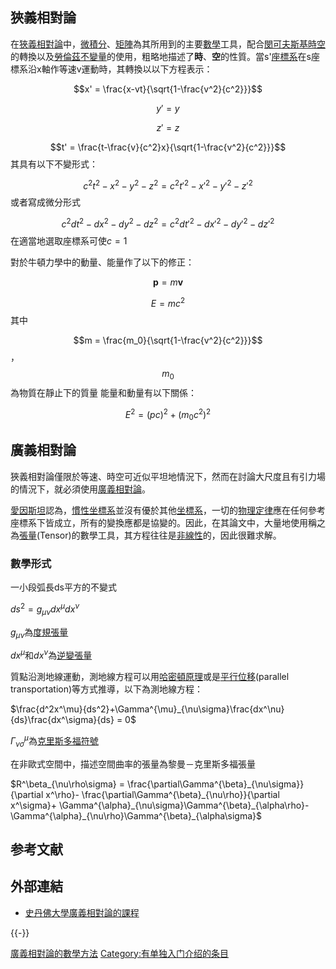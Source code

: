 {{NoteTA|G1=物理学}}
{{参见简介}}
== 狹義相對論 ==
在[[狹義相對論|狹義相對論]]中，[[微積分|微積分]]、[[矩陣|矩陣]]為其所用到的主要[[數學|數學]]工具，配合[[閔可夫斯基時空|閔可夫斯基時空]]的轉換以及[[勞倫茲不變量|勞倫茲不變量]]的使用，粗略地描述了'''時'''、'''空'''的性質。當s'[[座標系|座標系]]在s座標系沿x軸作等速v運動時，其轉換以以下方程表示：
:<math>x' = \frac{x-vt}{\sqrt{1-\frac{v^2}{c^2}}}</math>
:<math>y' = y</math>
:<math>z' = z</math>
:<math>t' = \frac{t-\frac{v}{c^2}x}{\sqrt{1-\frac{v^2}{c^2}}}</math>
其具有以下不變形式：
:<math>{c^2}{t^2}-x^2-y^2-z^2 = {c^2}{t'^2}-x'^2-y'^2-z'^2</math>
或者寫成微分形式
:<math>{c^2}{dt^2}-dx^2-dy^2-dz^2 = {c^2}{dt'^2}-dx'^2-dy'^2-dz'^2</math>
在適當地選取座標系可使<math>c = 1</math>

對於牛頓力學中的動量、能量作了以下的修正：
:<math>\mathbf{p}  = m\mathbf{v}</math>
:<math>E = mc^2</math>
其中
:<math>m = \frac{m_0}{\sqrt{1-\frac{v^2}{c^2}}}</math>，:<math>m_0</math>為物質在靜止下的質量
能量和動量有以下關係：
:<math>E^2 = {\left(pc\right)}^2+{\left(m_0c^2\right)}^2</math>

== 廣義相對論 ==
狹義相對論僅限於等速、時空可近似平坦地情況下，然而在討論大尺度且有引力場的情況下，就必須使用[[廣義相對論|廣義相對論]]。

[[愛因斯坦|愛因斯坦]]認為，[[慣性坐標系|慣性坐標系]]並沒有優於其他[[坐標系|坐標系]]，一切的[[物理定律|物理定律]]應在任何參考座標系下皆成立，所有的變換應都是協變的。因此，在其論文中，大量地使用稱之為[[張量|張量]](Tensor)的數學工具，其方程往往是[[非線性系統|非線性]]的，因此很難求解。

=== 數學形式 ===
一小段弧長ds平方的不變式

<math>ds^2 = g_{\mu\nu}{dx^\mu}{dx^\nu}</math>

<math>g_{\mu\nu}</math>為[[度規張量|度規張量]]

<math>{dx^\mu}</math>和<math>{dx^\nu}</math>為[[逆變張量|逆變張量]]


質點沿測地線運動，測地線方程可以用[[哈密頓原理|哈密頓原理]]或是[[平行位移|平行位移]](parallel transportation)等方式推導，以下為測地線方程：

<math>\frac{d^2x^\mu}{ds^2}+\Gamma^{\mu}_{\nu\sigma}\frac{dx^\nu}{ds}\frac{dx^\sigma}{ds} = 0</math>

<math>\Gamma^{\mu}_{\nu\sigma}</math>為[[克里斯多福符號|克里斯多福符號]]

在非歐式空間中，描述空間曲率的張量為黎曼－克里斯多福張量

<math>R^\beta_{\nu\rho\sigma} = 
\frac{\partial\Gamma^{\beta}_{\nu\sigma}}{\partial x^\rho}-
\frac{\partial\Gamma^{\beta}_{\nu\rho}}{\partial x^\sigma}+
\Gamma^{\alpha}_{\nu\sigma}\Gamma^{\beta}_{\alpha\rho}-
\Gamma^{\alpha}_{\nu\rho}\Gamma^{\beta}_{\alpha\sigma}
</math>

== 参考文献 ==
{{Reflist}}

== 外部連結 ==
* [http://www.youtube.com/watch?v=s8UrYIZhm60&feature=SeriesPlayList&p=6C8BDEEBA6BDC78D&index=1 史丹佛大學廣義相對論的課程] {{Wayback|url=http://www.youtube.com/watch?v=s8UrYIZhm60&feature=SeriesPlayList&p=6C8BDEEBA6BDC78D&index=1 |date=20161015121439 }}

{{-}}
{{廣義相對論}}

[[Category:廣義相對論的數學方法|]]
[[Category:有单独入门介绍的条目|Category:有单独入门介绍的条目]]